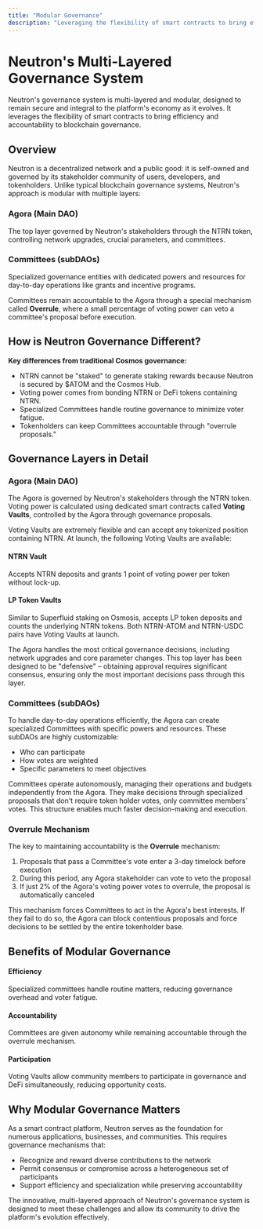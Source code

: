 ```yaml
---
title: "Modular Governance"
description: "Leveraging the flexibility of smart contracts to bring efficiency and accountability to Cosmos governance"
---
```


# Neutron's Multi-Layered Governance System

Neutron's governance system is multi-layered and modular, designed to remain secure and integral to the platform's economy as it evolves. It leverages the flexibility of smart contracts to bring efficiency and accountability to blockchain governance.

## Overview

Neutron is a decentralized network and a public good: it is self-owned and governed by its stakeholder community of users, developers, and tokenholders. Unlike typical blockchain governance systems, Neutron's approach is modular with multiple layers:

<div className="grid grid-cols-1 md:grid-cols-2 gap-6 mt-8 mb-12">
  <div className="flex flex-col p-6 border border-gray-200 dark:border-gray-800 rounded-lg">
    <h3 className="text-xl font-semibold mb-2">Agora (Main DAO)</h3>
    <p className="mb-4">The top layer governed by Neutron's stakeholders through the NTRN token, controlling network upgrades, crucial parameters, and committees.</p>
  </div>
  
  <div className="flex flex-col p-6 border border-gray-200 dark:border-gray-800 rounded-lg">
    <h3 className="text-xl font-semibold mb-2">Committees (subDAOs)</h3>
    <p className="mb-4">Specialized governance entities with dedicated powers and resources for day-to-day operations like grants and incentive programs.</p>
  </div>
</div>

Committees remain accountable to the Agora through a special mechanism called **Overrule**, where a small percentage of voting power can veto a committee's proposal before execution.

## How is Neutron Governance Different?

<div className="p-4 border-l-4 border-primary bg-primary/5 rounded mb-6">
  <strong>Key differences from traditional Cosmos governance:</strong>
  <ul className="mt-2">
    <li>NTRN cannot be "staked" to generate staking rewards because Neutron is secured by $ATOM and the Cosmos Hub.</li>
    <li>Voting power comes from bonding NTRN or DeFi tokens containing NTRN.</li>
    <li>Specialized Committees handle routine governance to minimize voter fatigue.</li>
    <li>Tokenholders can keep Committees accountable through "overrule proposals."</li>
  </ul>
</div>

## Governance Layers in Detail

### Agora (Main DAO)

The Agora is governed by Neutron's stakeholders through the NTRN token. Voting power is calculated using dedicated smart contracts called **Voting Vaults**, controlled by the Agora through governance proposals.

Voting Vaults are extremely flexible and can accept any tokenized position containing NTRN. At launch, the following Voting Vaults are available:

<div className="grid grid-cols-1 md:grid-cols-2 gap-6 mt-6 mb-8">
  <div className="p-5 border border-gray-200 dark:border-gray-800 rounded-lg">
    <h4 className="font-semibold mb-2">NTRN Vault</h4>
    <p className="text-sm">Accepts NTRN deposits and grants 1 point of voting power per token without lock-up.</p>
  </div>
  
  <div className="p-5 border border-gray-200 dark:border-gray-800 rounded-lg">
    <h4 className="font-semibold mb-2">LP Token Vaults</h4>
    <p className="text-sm">Similar to Superfluid staking on Osmosis, accepts LP token deposits and counts the underlying NTRN tokens. Both NTRN-ATOM and NTRN-USDC pairs have Voting Vaults at launch.</p>
  </div>
</div>

The Agora handles the most critical governance decisions, including network upgrades and core parameter changes. This top layer has been designed to be "defensive" – obtaining approval requires significant consensus, ensuring only the most important decisions pass through this layer.

### Committees (subDAOs)

To handle day-to-day operations efficiently, the Agora can create specialized Committees with specific powers and resources. These subDAOs are highly customizable:

- Who can participate
- How votes are weighted
- Specific parameters to meet objectives

Committees operate autonomously, managing their operations and budgets independently from the Agora. They make decisions through specialized proposals that don't require token holder votes, only committee members' votes. This structure enables much faster decision-making and execution.

### Overrule Mechanism

The key to maintaining accountability is the **Overrule** mechanism:

1. Proposals that pass a Committee's vote enter a 3-day timelock before execution
2. During this period, any Agora stakeholder can vote to veto the proposal
3. If just 2% of the Agora's voting power votes to overrule, the proposal is automatically canceled

This mechanism forces Committees to act in the Agora's best interests. If they fail to do so, the Agora can block contentious proposals and force decisions to be settled by the entire tokenholder base.

## Benefits of Modular Governance

<div className="grid grid-cols-1 md:grid-cols-3 gap-6 mt-8 mb-8">
  <div className="flex flex-col p-5 border border-gray-200 dark:border-gray-800 rounded-lg">
    <h4 className="font-semibold mb-2">Efficiency</h4>
    <p className="text-sm">Specialized committees handle routine matters, reducing governance overhead and voter fatigue.</p>
  </div>
  
  <div className="flex flex-col p-5 border border-gray-200 dark:border-gray-800 rounded-lg">
    <h4 className="font-semibold mb-2">Accountability</h4>
    <p className="text-sm">Committees are given autonomy while remaining accountable through the overrule mechanism.</p>
  </div>
  
  <div className="flex flex-col p-5 border border-gray-200 dark:border-gray-800 rounded-lg">
    <h4 className="font-semibold mb-2">Participation</h4>
    <p className="text-sm">Voting Vaults allow community members to participate in governance and DeFi simultaneously, reducing opportunity costs.</p>
  </div>
</div>

## Why Modular Governance Matters

As a smart contract platform, Neutron serves as the foundation for numerous applications, businesses, and communities. This requires governance mechanisms that:

- Recognize and reward diverse contributions to the network
- Permit consensus or compromise across a heterogeneous set of participants
- Support efficiency and specialization while preserving accountability

The innovative, multi-layered approach of Neutron's governance system is designed to meet these challenges and allow its community to drive the platform's evolution effectively. 